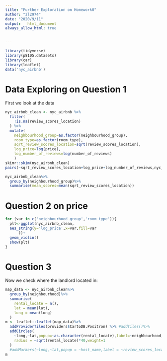 ```yaml
---
title: "Further Exploration on Homework0"
author: "zl2974"
date: "2020/9/11"
output:   html_document
always_allow_html: true

    
---
```

```r
library(tidyverse)
library(p8105.datasets)
library(car)
library(leaflet)
data('nyc_airbnb')
```

# Data Exploring on Question 1

First we look at the data
```r
nyc_airbnb_clean <- nyc_airbnb %>%
  filter(
    !is.na(review_scores_location)
  ) %>%
  mutate(
    neighbourhood_group=as.factor(neighbourhood_group),
    room_type=as.factor(room_type),
    sqrt_review_scores_location=sqrt(review_scores_location),
    log_price=log(price),
    log_number_of_reviews=log(number_of_reviews)
    )
skimr::skim(nyc_airbnb_clean)
pairs(~sqrt_review_scores_location+log_price+log_number_of_reviews,nyc_airbnb_clean)

nyc_airbnb_clean%>%
  group_by(neighbourhood_group)%>%
  summarise(mean_scores=mean(sqrt_review_scores_location))

```

# Question 2 on price
```r
for (var in c('neighbourhood_group','room_type')){
  plt<-ggplot(nyc_airbnb_clean,
  aes_string(y='log_price',x=var,fill=var
      ))+
  geom_violin()
  show(plt)
}
```



# Question 3

Now we check where the landlord located in:

```r
map_data <- nyc_airbnb_clean%>%
  group_by(neighbourhood)%>%
  summarise(
    rental_locate = n(),
    lat = mean(lat),
    long = mean(long)
  )
m <- leaflet::leaflet(map_data)%>%
  addProviderTiles(providers$CartoDB.Positron) %>% #addTiles()%>%
  addCircles(
    ~long,~lat,popup=~as.character(rental_locate),label=~neighbourhood,
    radius = ~sqrt(rental_locate)*40,weight=1
  )
  #addMarkers(~long,~lat,popup = ~host_name,label = ~review_scores_location)
m
```

